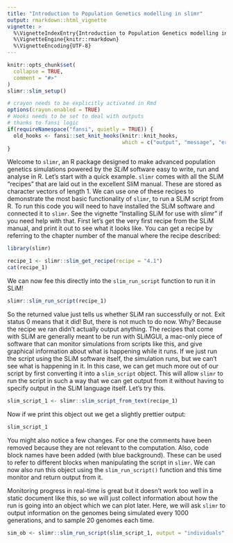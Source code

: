 ```yaml
---
title: "Introduction to Population Genetics modelling in slimr"
output: rmarkdown::html_vignette
vignette: >
  %\VignetteIndexEntry{Introduction to Population Genetics modelling in slimr}
  %\VignetteEngine{knitr::rmarkdown}
  %\VignetteEncoding{UTF-8}
---
```


```r
knitr::opts_chunk$set(
  collapse = TRUE,
  comment = "#>"
)
slimr::slim_setup()
```

```r
# crayon needs to be explicitly activated in Rmd
options(crayon.enabled = TRUE)
# Hooks needs to be set to deal with outputs
# thanks to fansi logic
if(requireNamespace("fansi", quietly = TRUE)) {
  old_hooks <- fansi::set_knit_hooks(knitr::knit_hooks, 
                                     which = c("output", "message", "error"))
}
```

Welcome to `slimr`, an R package designed to make advanced population genetics simulations powered by the *SLiM* software easy to write, run and analyse in R. Let's start with a quick example. `slimr` comes with all the SLiM "recipes" that are laid out in the excellent SliM manual. These are stored as character vectors of length 1. We can use one of these recipes to demonstrate the most basic functionality of `slimr`, to run a SLiM script from R. To run this code you will need to have installed the SLiM software and connected it to `slimr`. See the vignette "Installing SLiM for use with slimr" if you need help with that. First let's get the very first recipe from the SLiM manual, and print it out to see what it looks like. You can get a recipe by referring to the chapter number of the manual where the recipe described:

```r
library(slimr)

recipe_1 <- slimr::slim_get_recipe(recipe = "4.1")
cat(recipe_1)

```

We can now fee this directly into the `slim_run_script` function to run it in SLiM!

```r
slimr::slim_run_script(recipe_1)
```

So the returned value just tells us whether SLiM ran successfully or not. Exit status 0 means that it did! But, there is not much to do now. Why? Because the recipe we ran didn't actually output anything. The recipes that come with SLiM are generally meant to be run with SLiMGUI, a mac-only piece of software that can monitor simulations from scripts like this, and give graphical information about what is happening while it runs. If we just run the script using the SLiM software itself, the simulation runs, but we can't see what is happening in it. In this case, we can get much more out of our script by first converting it into a `slim_script` object. This will allow `slimr` to run the script in such a way that we can get output from it without having to specify output in the SLiM language itself. Let's try this.

```r
slim_script_1 <- slimr::slim_script_from_text(recipe_1)
```

Now if we print this object out we get a slightly prettier output:

```r
slim_script_1
```

You might also notice a few changes. For one the comments have been removed because they are not relevant to the computation. Also, code block names have been added (with blue background). These can be used to refer to different blocks when manipulating the script in `slimr`. We can now also run this object using the `slim_run_script()` function and this time monitor and return output from it. 

Monitoring progress in real-time is great but it doesn't work too well in a static document like this, so we will just collect information about how the run is going into an object which we can plot later. Here, we will ask `slimr` to output information on the genomes being simulated every 1000 generations, and to sample 20 genomes each time.

```r
sim_ob <- slimr::slim_run_script(slim_script_1, output = "individuals", output_every = 100, output_sample = 20, .progress = TRUE, output_format = "slim_tibble")

```

